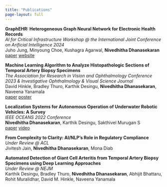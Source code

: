 ```yaml
---
title: "Publications"
page-layout: full
---
```


<style>
  .citation {
    display: none;
  }
  .show-citation {
    display: block;
  }
</style>

<script>
  function toggleCitation(id) {
    var citationDiv = document.getElementById("citation-" + id);
    citationDiv.classList.toggle("show-citation");
  }
</script>

<!-- \ -->
<!-- Check out my [{{< iconify fa6-brands google-scholar >}} Google Scholar](https://scholar.google.com/citations?user=JLoXav8AAAAJ&hl=en) for more details about my research & publications. \ -->
<!-- \ -->

<!-- Add a bibtex button that opens a code block -->
<!-- Modify and reuse the code below -->

<!-- 
<button onclick="toggleCitation('graphEHR')" class="btn btn-outline-primary btn-sm">bib</button>
<div id="citation-script" class="citation">
  ```bib
  @inproceedings{veerendranath2023scriptones,
    title={ScripTONES: Sentiment-Conditioned Music Generation for Movie Scripts},
    author={Veerendranath, Vishruth and Masti, Vibha and Gupta, Utkarsh and Chaudhuri, Hrishit and Srinivasa, Gowri},
    booktitle={Proceedings of the Third International Conference on AI-ML Systems},
    pages={1--6},
    year={2023}
  }
  ```
</div>

-->

**GraphEHR: Heterogeneous Graph Neural Network for Electronic Health Records** \
_AI for Critical Infrastructure Workshop @ the International Joint Conference on Arificial Intelligence 2024_ \
Juho Jung, Minyoung Choe, Kushagra Agarwal, **Nivedhitha Dhanasekaran** \
<a href="https://openreview.net/forum?id=hL6hTftu4n" type="button" class="btn btn-outline-primary btn-sm">paper</a>
<a href="https://github.com/nive927/GraphEHR" type="button" class="btn btn-outline-primary btn-sm">website</a>

<!-- Add a bibtex button that opens a code block -->

**Machine Learning Algorithm to Analyze Histopathologic Sections of Temporal Artery Biopsy Specimens** \
_The Association for Research in Vision and Ophthalmology Conference 2023 & Investigative Ophthalmology & Visual Science Journal_ \
David Hinkle, Bradley Thuro, Karthik Desingu, **Nivedhitha Dhanasekaran**, Naveena Yanamala \
<a href="https://iovs.arvojournals.org/article.aspx?articleid=2787145" type="button" class="btn btn-outline-primary btn-sm">paper</a>
<a href="https://drive.google.com/file/d/1lov_SfFLqqXTvfUXcuaP1nfpaCbhX1Rw/view" type="button" class="btn btn-outline-primary btn-sm">poster</a>

<!-- Add a bibtex button that opens a code block -->

**Localization Systems for Autonomous Operation of Underwater Robotic Vehicles: A Survey** \
_IEEE OCEANS 2022 Conference_ \
**Nivedhitha Dhanasekaran**, Karthik Desingu, Sakthivel Murugan S  \
<a href="https://ieeexplore.ieee.org/document/9775325" type="button" class="btn btn-outline-primary btn-sm">paper</a>
<a href="https://www.youtube.com/watch?v=OBnoacUi01A" type="button" class="btn btn-outline-primary btn-sm">video</a>

<!-- Add a bibtex button that opens a code block -->

**From Complexity to Clarity: AI/NLP's Role in Regulatory Compliance** \
_Under Review @ ACL_ \
Jivitesh Jain, **Nivedhitha Dhanasekaran**, Mona Diab \

<!-- Add a bibtex button that opens a code block -->

**Automated Detection of Giant Cell Arteritis from Temporal Artery Biopsy Specimens using Deep Learning Approaches** \
_Under Review @ NEJM_ \
Karthik Desingu, Bradley Thuro, **Nivedhitha Dhanasekaran**, Abhijit Bhattaru, Rohit Muralidhar, David M. Hinkle, Naveena Yanamala

<!-- Add a bibtex button that opens a code block -->

